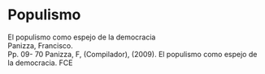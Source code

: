 # Populismo

El populismo como espejo de la democracia  
Panizza, Francisco.  
Pp. 09- 70 
Panizza, F, (Compilador), (2009).  El populismo como espejo de la democracia. FCE  

 

